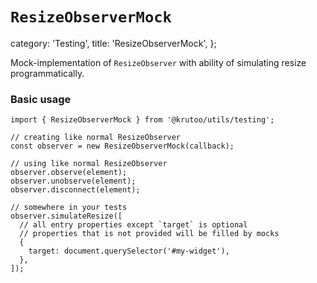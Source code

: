 # `ResizeObserverMock`

  category: 'Testing',
  title: 'ResizeObserverMock',
};

Mock-implementation of `ResizeObserver` with ability of simulating resize programmatically.

### Basic usage

```tsx
import { ResizeObserverMock } from '@krutoo/utils/testing';

// creating like normal ResizeObserver
const observer = new ResizeObserverMock(callback);

// using like normal ResizeObserver
observer.observe(element);
observer.unobserve(element);
observer.disconnect(element);

// somewhere in your tests
observer.simulateResize([
  // all entry properties except `target` is optional
  // properties that is not provided will be filled by mocks
  {
    target: document.querySelector('#my-widget'),
  },
]);
```
